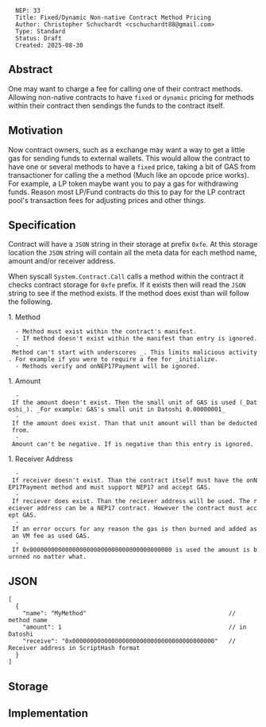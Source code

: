 <pre>
  NEP: 33
  Title: Fixed/Dynamic Non-native Contract Method Pricing
  Author: Christopher Schuchardt <cschuchardt88@gmail.com>
  Type: Standard
  Status: Draft
  Created: 2025-08-30
</pre>

==Abstract==

One may want to charge a fee for calling one of their contract methods. Allowing non-native contracts to have <code>fixed</code> or <code>dynamic</code>
pricing for methods within their contract then sendings the funds to the contract itself.

==Motivation==

Now contract owners, such as a exchange may want a way to get a little gas for sending funds to external wallets. This would allow the contract to have
one or several methods to have a <code>fixed</code> price, taking a bit of GAS from transactioner for calling the a method (Much like an opcode price works).
For example, a LP token maybe want you to pay a gas for withdrawing funds. Reason most LP/Fund contracts do this to pay for the LP contract pool's 
transaction fees for adjusting prices and other things.

==Specification==

Contract will have a <code>JSON</code> string in their storage at prefix <code>0xfe</code>. At this storage location the <code>JSON</code> string will
contain all the meta data for each method name, amount and/or receiver address. 

When syscall <code>System.Contract.Call</code> calls a method within the contract it checks contract storage for <code>0xfe</code> prefix. If it exists
then will read the <code>JSON</code> string to see if the method exists. If the method does exist than will follow the following.

1. Method
   - Method must exist within the contract's manifest.
   - If method doesn't exist within the manifest than entry is ignored.
   - Method can't start with underscores <code>_</code>. This limits malicious activity. For example if you were to require a fee for <code>_initialize</code>.
   - Methods <code>verify</code> and <code>onNEP17Payment</code> will be ignored.
1. Amount
   - If the amount doesn't exist. Then the small unit of GAS is used (_Datoshi_). _For example: GAS's small unit in Datoshi <code>0.00000001</code>_
   - If the amount does exist. Than that unit amount will than be deducted from.
   - Amount can't be negative. If is negative than this entry is ignored.
1. Receiver Address
   - If receiver doesn't exist. Than the contract itself must have the <code>onNEP17Payment</code> method and must support NEP17 and accept GAS.
   - If reciever does exist. Than the reciever address will be used. The reciever address can be a NEP17 contract. However the contract must accept GAS.
   - If an error occurs for any reason the gas is then burned and added as an VM fee as used GAS.
   - If <code>0x0000000000000000000000000000000000000000</code> is used the amount is burnned no matter what.

==JSON==
<pre>
[
  {
    "name": "MyMethod"                                        // method name
    "amount": 1                                               // in Datoshi
    "receive": "0x0000000000000000000000000000000000000000"   // Receiver address in ScriptHash format
  }
]
</pre>

==Storage==

==Implementation==
